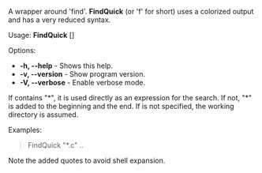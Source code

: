 A wrapper around 'find'. '''FindQuick''' (or 'f' for short) uses a colorized output and has a very reduced syntax.

Usage: '''FindQuick''' <file to search> [<path>]

Options:
* '''-h, --help''' - Shows this help.
* '''-v, --version''' - Show program version.
* '''-V, --verbose''' - Enable verbose mode.

If <file to search> contains "*", it is used directly as an expression for the search. If not, "*" is added to the beginning and the end. If <path> is not specified, the working directory is assumed.

Examples:
<blockquote>
FindQuick "*.c" .. <br/>
</blockquote>
Note the added quotes to avoid shell expansion.

{{Scripts}}
